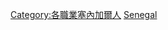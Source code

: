 {{Commonscat|Writers from Senegal}}

[[Category:各職業塞內加爾人|Category:各職業塞內加爾人]]
[[Category:各國作家|Senegal]]